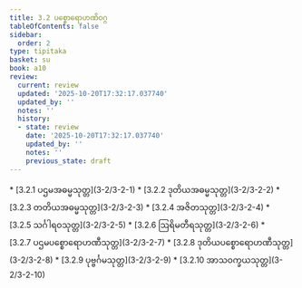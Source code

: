 ```yaml
---
title: 3.2 ပစ္စောရောဟဏိဝဂ္ဂ
tableOfContents: false
sidebar:
  order: 2
type: tipitaka
basket: su
book: a10
review:
  current: review
  updated: '2025-10-20T17:32:17.037740'
  updated_by: ''
  notes: ''
  history:
  - state: review
    date: '2025-10-20T17:32:17.037740'
    updated_by: ''
    notes: ''
    previous_state: draft
---
```



<DynamicBreadcrumb />


<ReviewStatus review={frontmatter.review} showDetails={true} />

<HypothesisAnnotation frontmatter={frontmatter} />



<TableOfContents book="a10" section="3.2">
* [3.2.1 ပဌမအဓမ္မသုတ္တ](3-2/3-2-1)
* [3.2.2 ဒုတိယအဓမ္မသုတ္တ](3-2/3-2-2)
* [3.2.3 တတိယအဓမ္မသုတ္တ](3-2/3-2-3)
* [3.2.4 အဇိတသုတ္တ](3-2/3-2-4)
* [3.2.5 သင်္ဂါရဝသုတ္တ](3-2/3-2-5)
* [3.2.6 ဩရိမတီရသုတ္တ](3-2/3-2-6)
* [3.2.7 ပဌမပစ္စောရောဟဏီသုတ္တ](3-2/3-2-7)
* [3.2.8 ဒုတိယပစ္စောရောဟဏီသုတ္တ](3-2/3-2-8)
* [3.2.9 ပုဗ္ဗင်္ဂမသုတ္တ](3-2/3-2-9)
* [3.2.10 အာသဝက္ခယသုတ္တ](3-2/3-2-10)
</TableOfContents>